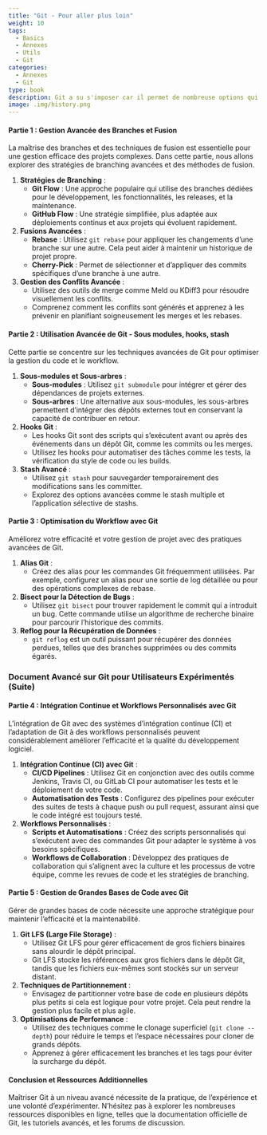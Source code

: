 ```yaml
---
title: "Git - Pour aller plus loin"
weight: 10
tags:
  - Basics
  - Annexes
  - Utils
  - Git
categories:
  - Annexes
  - Git
type: book
description: Git a su s'imposer car il permet de nombreuse options qui lui permettent de convenir à des organisations vastes et diverses. Cela est du à une vaste quantité d'option avancé.
image: .img/history.png
---
```



#### Partie 1 : Gestion Avancée des Branches et Fusion

La maîtrise des branches et des techniques de fusion est essentielle pour une gestion efficace des projets complexes. Dans cette partie, nous allons explorer des stratégies de branching avancées et des méthodes de fusion.

1. **Stratégies de Branching** :
   - **Git Flow** : Une approche populaire qui utilise des branches dédiées pour le développement, les fonctionnalités, les releases, et la maintenance.
   - **GitHub Flow** : Une stratégie simplifiée, plus adaptée aux déploiements continus et aux projets qui évoluent rapidement.

2. **Fusions Avancées** :
   - **Rebase** : Utilisez `git rebase` pour appliquer les changements d'une branche sur une autre. Cela peut aider à maintenir un historique de projet propre.
   - **Cherry-Pick** : Permet de sélectionner et d'appliquer des commits spécifiques d'une branche à une autre.

3. **Gestion des Conflits Avancée** :
   - Utilisez des outils de merge comme Meld ou KDiff3 pour résoudre visuellement les conflits.
   - Comprenez comment les conflits sont générés et apprenez à les prévenir en planifiant soigneusement les merges et les rebases.

#### Partie 2 : Utilisation Avancée de Git - Sous modules, hooks, stash

Cette partie se concentre sur les techniques avancées de Git pour optimiser la gestion du code et le workflow.

1. **Sous-modules et Sous-arbres** :
   - **Sous-modules** : Utilisez `git submodule` pour intégrer et gérer des dépendances de projets externes.
   - **Sous-arbres** : Une alternative aux sous-modules, les sous-arbres permettent d'intégrer des dépôts externes tout en conservant la capacité de contribuer en retour.

2. **Hooks Git** :
   - Les hooks Git sont des scripts qui s'exécutent avant ou après des événements dans un dépôt Git, comme les commits ou les merges.
   - Utilisez les hooks pour automatiser des tâches comme les tests, la vérification du style de code ou les builds.

3. **Stash Avancé** :
   - Utilisez `git stash` pour sauvegarder temporairement des modifications sans les committer.
   - Explorez des options avancées comme le stash multiple et l'application sélective de stashs.

#### Partie 3 : Optimisation du Workflow avec Git

Améliorez votre efficacité et votre gestion de projet avec des pratiques avancées de Git.

1. **Alias Git** :
   - Créez des alias pour les commandes Git fréquemment utilisées. Par exemple, configurez un alias pour une sortie de log détaillée ou pour des opérations complexes de rebase.

2. **Bisect pour la Détection de Bugs** :
   - Utilisez `git bisect` pour trouver rapidement le commit qui a introduit un bug. Cette commande utilise un algorithme de recherche binaire pour parcourir l'historique des commits.

3. **Reflog pour la Récupération de Données** :
   - `git reflog` est un outil puissant pour récupérer des données perdues, telles que des branches supprimées ou des commits égarés.

### Document Avancé sur Git pour Utilisateurs Expérimentés (Suite)

#### Partie 4 : Intégration Continue et Workflows Personnalisés avec Git

L'intégration de Git avec des systèmes d'intégration continue (CI) et l'adaptation de Git à des workflows personnalisés peuvent considérablement améliorer l'efficacité et la qualité du développement logiciel.

1. **Intégration Continue (CI) avec Git** :
   - **CI/CD Pipelines** : Utilisez Git en conjonction avec des outils comme Jenkins, Travis CI, ou GitLab CI pour automatiser les tests et le déploiement de votre code.
   - **Automatisation des Tests** : Configurez des pipelines pour exécuter des suites de tests à chaque push ou pull request, assurant ainsi que le code intégré est toujours testé.

2. **Workflows Personnalisés** :
   - **Scripts et Automatisations** : Créez des scripts personnalisés qui s'exécutent avec des commandes Git pour adapter le système à vos besoins spécifiques.
   - **Workflows de Collaboration** : Développez des pratiques de collaboration qui s'alignent avec la culture et les processus de votre équipe, comme les revues de code et les stratégies de branching.

#### Partie 5 : Gestion de Grandes Bases de Code avec Git

Gérer de grandes bases de code nécessite une approche stratégique pour maintenir l'efficacité et la maintenabilité.

1. **Git LFS (Large File Storage)** :
   - Utilisez Git LFS pour gérer efficacement de gros fichiers binaires sans alourdir le dépôt principal.
   - Git LFS stocke les références aux gros fichiers dans le dépôt Git, tandis que les fichiers eux-mêmes sont stockés sur un serveur distant.

2. **Techniques de Partitionnement** :
   - Envisagez de partitionner votre base de code en plusieurs dépôts plus petits si cela est logique pour votre projet. Cela peut rendre la gestion plus facile et plus agile.

3. **Optimisations de Performance** :
   - Utilisez des techniques comme le clonage superficiel (`git clone --depth`) pour réduire le temps et l'espace nécessaires pour cloner de grands dépôts.
   - Apprenez à gérer efficacement les branches et les tags pour éviter la surcharge du dépôt.

#### Conclusion et Ressources Additionnelles

Maîtriser Git à un niveau avancé nécessite de la pratique, de l'expérience et une volonté d'expérimenter. N'hésitez pas à explorer les nombreuses ressources disponibles en ligne, telles que la documentation officielle de Git, les tutoriels avancés, et les forums de discussion.
